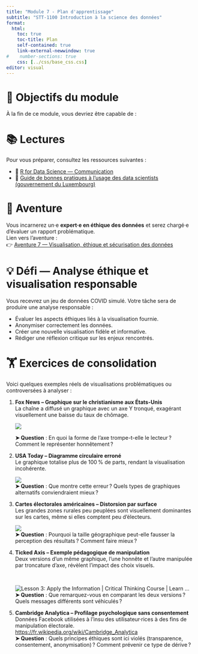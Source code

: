 ```yaml
---
title: "Module 7 - Plan d'apprentissage"
subtitle: "STT-1100 Introduction à la science des données"
format:
  html:
    toc: true
    toc-title: Plan
    self-contained: true
    link-external-newwindow: true
#    number-sections: true
    css: [../css/base_css.css]
editor: visual
---
```


# 🎯 Objectifs du module

À la fin de ce module, vous devriez être capable de :

# 📚 Lectures

Pour vous préparer, consultez les ressources suivantes :

-   📘 [R for Data Science — Communication](https://r4ds.hadley.nz/communication.html)
-   📘 [Guide de bonnes pratiques à l’usage des data scientists (gouvernement du Luxembourg)](https://mindigital.gouvernement.lu/dam-assets/publications/guide-manuel/guide-data-scientists/fr-guide-de-bonnes-pratiques.pdf)

# 🧭 Aventure

Vous incarnerez un·e **expert·e en éthique des données** et serez chargé·e d’évaluer un rapport problématique.\
Lien vers l’aventure :\
👉 [Aventure 7 — Visualisation, éthique et sécurisation des données](https://sitescours.monportail.ulaval.ca/contenu/sitescours/036/03609/202509/site177541/modules1395096/module1760817/page4780481/bloccontenu5091038/Aventure%207.html?identifiant=0d4718cb5f8b3d9d167016aacebb13440d5ce5cf){target="_blank"}

# 💡 Défi — Analyse éthique et visualisation responsable {.unnumbered}

Vous recevrez un jeu de données COVID simulé. Votre tâche sera de produire une analyse responsable :

-   Évaluer les aspects éthiques liés à la visualisation fournie.
-   Anonymiser correctement les données.
-   Créer une nouvelle visualisation fidèle et informative.
-   Rédiger une réflexion critique sur les enjeux rencontrés.

# 🏋️ Exercices de consolidation {.unnumbered}

Voici quelques exemples réels de visualisations problématiques ou controversées à analyser :

1.  **Fox News – Graphique sur le christianisme aux États-Unis**\
    La chaîne a diffusé un graphique avec un axe Y tronqué, exagérant visuellement une baisse du taux de chômage.

    ![](images/clipboard-894012077.png)

    **➤ Question** : En quoi la forme de l’axe trompe-t-elle le lecteur ? Comment le représenter honnêtement ?

2.  **USA Today – Diagramme circulaire erroné**\
    Le graphique totalise plus de 100 % de parts, rendant la visualisation incohérente.

    ![](images/clipboard-2969921414.png)\
    **➤ Question** : Que montre cette erreur ? Quels types de graphiques alternatifs conviendraient mieux ?

3.  **Cartes électorales américaines – Distorsion par surface**\
    Les grandes zones rurales peu peuplées sont visuellement dominantes sur les cartes, même si elles comptent peu d’électeurs.

    ![](images/clipboard-2149490763.png)\
    **➤ Question** : Pourquoi la taille géographique peut-elle fausser la perception des résultats ? Comment faire mieux ?

4.  **Ticked Axis – Exemple pédagogique de manipulation**\
    Deux versions d’un même graphique, l’une honnête et l’autre manipulée par troncature d’axe, révèlent l’impact des choix visuels.

    \

    ![Lesson 3: Apply the Information \| Critical Thinking Course \| Learn ...](https://giencprograms.blob.core.windows.net/lms/uploads/ceu-course/truncated-y.png){alt="Lesson 3: Apply the Information | Critical Thinking Course | Learn ..."}\
    **➤ Question** : Que remarquez-vous en comparant les deux versions ? Quels messages différents sont véhiculés ?

5.  **Cambridge Analytica – Profilage psychologique sans consentement**\
    Données Facebook utilisées à l’insu des utilisateur·rices à des fins de manipulation électorale.\
    <https://fr.wikipedia.org/wiki/Cambridge_Analytica>\
    **➤ Question** : Quels principes éthiques sont ici violés (transparence, consentement, anonymisation) ? Comment prévenir ce type de dérive ?

